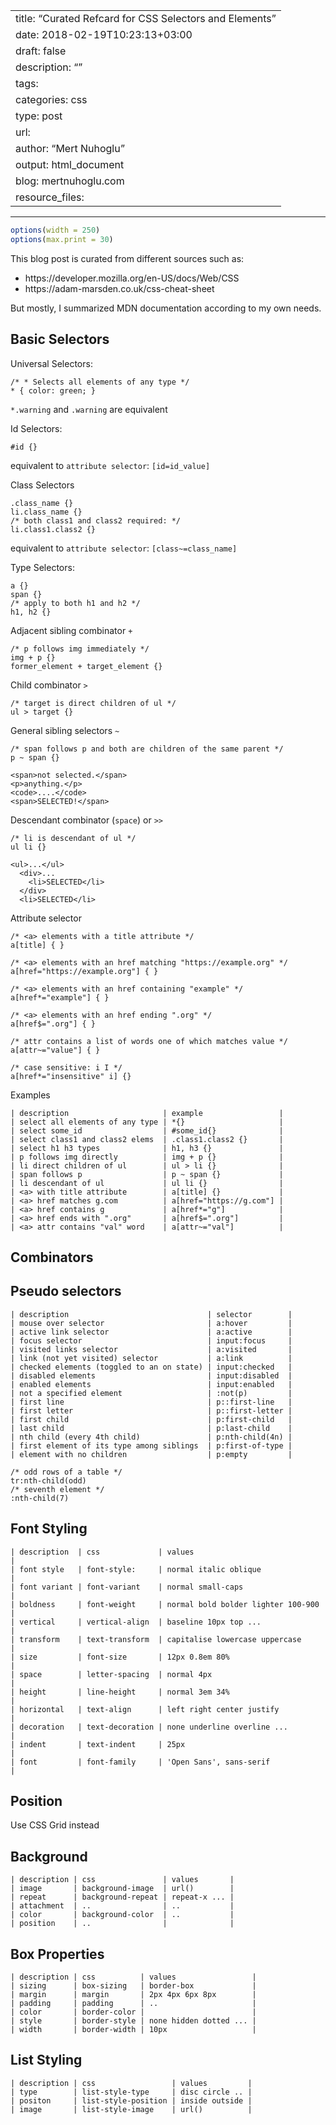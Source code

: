 ﻿---
title: "Curated Refcard for CSS Selectors and Elements"
date: 2018-02-19T10:23:13+03:00 
draft: false
description: ""
tags:
categories: css
type: post
url:
author: "Mert Nuhoglu"
output: html_document
blog: mertnuhoglu.com
resource_files:
-
---

<style>
  .main-container {
    max-width: 1600px !important;
  }
</style>

``` r
options(width = 250)
options(max.print = 30)
``` 

This blog post is curated from different sources such as:

- https://developer.mozilla.org/en-US/docs/Web/CSS
- https://adam-marsden.co.uk/css-cheat-sheet

But mostly, I summarized MDN documentation according to my own needs.

## Basic Selectors

Universal Selectors:

    /* * Selects all elements of any type */
    * { color: green; }

`*.warning` and `.warning` are equivalent

Id Selectors:

    #id {}

equivalent to `attribute selector`: `[id=id_value]`

Class Selectors

    .class_name {}
    li.class_name {}
    /* both class1 and class2 required: */
    li.class1.class2 {}

equivalent to `attribute selector`: `[class~=class_name]`

Type Selectors:

    a {}
    span {}
    /* apply to both h1 and h2 */
    h1, h2 {}

Adjacent sibling combinator `+`

    /* p follows img immediately */
    img + p {}
    former_element + target_element {}

Child combinator `>`

    /* target is direct children of ul */
    ul > target {}

General sibling selectors `~`

    /* span follows p and both are children of the same parent */
    p ~ span {}

    <span>not selected.</span>
    <p>anything.</p>
    <code>....</code>
    <span>SELECTED!</span>
    
Descendant combinator ` ` (`space`) or `>>`

    /* li is descendant of ul */
    ul li {}

    <ul>...</ul>
      <div>...
        <li>SELECTED</li>
      </div>
      <li>SELECTED</li>

Attribute selector

    /* <a> elements with a title attribute */
    a[title] { }

    /* <a> elements with an href matching "https://example.org" */
    a[href="https://example.org"] { }

    /* <a> elements with an href containing "example" */
    a[href*="example"] { }

    /* <a> elements with an href ending ".org" */
    a[href$=".org"] { }

    /* attr contains a list of words one of which matches value */
    a[attr~="value"] { }

    /* case sensitive: i I */
    a[href*="insensitive" i] {}

Examples

    | description                     | example                 |
    | select all elements of any type | *{}                     |
    | select some_id                  | #some_id{}              |
    | select class1 and class2 elems  | .class1.class2 {}       |
    | select h1 h3 types              | h1, h3 {}               |
    | p follows img directly          | img + p {}              |
    | li direct children of ul        | ul > li {}              |
    | span follows p                  | p ~ span {}             |
    | li descendant of ul             | ul li {}                |
    | <a> with title attribute        | a[title] {}             |
    | <a> href matches g.com          | a[href="https://g.com"] |
    | <a> href contains g             | a[href*="g"]            |
    | <a> href ends with ".org"       | a[href$=".org"]         |
    | <a> attr contains "val" word    | a[attr~="val"]          |

## Combinators

## Pseudo selectors

    | description                               | selector        |
    | mouse over selector                       | a:hover         |
    | active link selector                      | a:active        |
    | focus selector                            | input:focus     |
    | visited links selector                    | a:visited       |
    | link (not yet visited) selector           | a:link          |
    | checked elements (toggled to an on state) | input:checked   |
    | disabled elements                         | input:disabled  |
    | enabled elements                          | input:enabled   |
    | not a specified element                   | :not(p)         |
    | first line                                | p::first-line   |
    | first letter                              | p::first-letter |
    | first child                               | p:first-child   |
    | last child                                | p:last-child    |
    | nth child (every 4th child)               | p:nth-child(4n) |
    | first element of its type among siblings  | p:first-of-type |
    | element with no children                  | p:empty         |

    /* odd rows of a table */
    tr:nth-child(odd)
    /* seventh element */
    :nth-child(7)

## Font Styling

    | description  | css             | values                             |
    | font style   | font-style:     | normal italic oblique              |
    | font variant | font-variant    | normal small-caps                  |
    | boldness     | font-weight     | normal bold bolder lighter 100-900 |
    | vertical     | vertical-align  | baseline 10px top ...              |
    | transform    | text-transform  | capitalise lowercase uppercase     |
    | size         | font-size       | 12px 0.8em 80%                     |
    | space        | letter-spacing  | normal 4px                         |
    | height       | line-height     | normal 3em 34%                     |
    | horizontal   | text-align      | left right center justify          |
    | decoration   | text-decoration | none underline overline ...        |
    | indent       | text-indent     | 25px                               |
    | font         | font-family     | 'Open Sans', sans-serif            |

## Position

Use CSS Grid instead

## Background

    | description | css               | values       |
    | image       | background-image  | url()        |
    | repeat      | background-repeat | repeat-x ... |
    | attachment  | ..                | ..           |
    | color       | background-color  | ..           |
    | position    | ..                |              |

## Box Properties

    | description | css          | values                 |
    | sizing      | box-sizing   | border-box             |
    | margin      | margin       | 2px 4px 6px 8px        |
    | padding     | padding      | ..                     |
    | color       | border-color |                        |
    | style       | border-style | none hidden dotted ... |
    | width       | border-width | 10px                   |

## List Styling

    | description | css                 | values         |
    | type        | list-style-type     | disc circle .. |
    | positon     | list-style-position | inside outside |
    | image       | list-style-image    | url()          |



